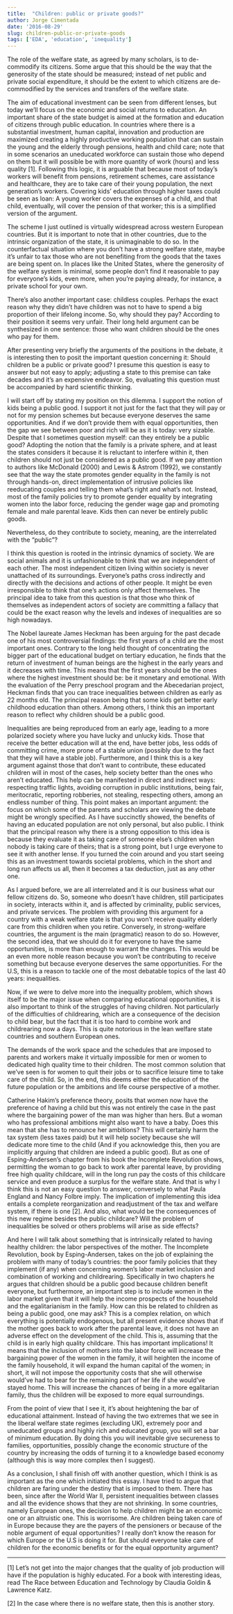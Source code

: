 ```yaml
---
title:  "Children: public or private goods?"
author: Jorge Cimentada
date: '2016-08-29'
slug: children-public-or-private-goods
tags: ['EDA', 'education', 'inequality']
---
```


The role of the welfare state, as agreed by many scholars, is to de-commodify its citizens. Some argue that this should be the way that the generosity of the state should be measured; instead of net public and private social expenditure, it should be the extent to which citizens are de-commodified by the services and transfers of the welfare state.

The aim of educational investment can be seen from different lenses, but today we'll focus on the economic and social returns to education. An important share of the state budget is aimed at the formation and education of citizens through public education. In countries where there is a substantial investment, human capital, innovation and production are maximized creating a highly productive working population that can sustain the young and the elderly through pensions, health and child care; note that in some scenarios an uneducated workforce can sustain those who depend on them but it will possible be with more quantity of work (hours) and less quality [1]. Following this logic, it is arguable that because most of today's workers will benefit from pensions, retirement schemes, care assistance and healthcare, they are to take care of their young population, the next generation's workers. Covering kids' education through higher taxes could be seen as loan: A young worker covers the expenses of a child, and that child, eventually, will cover the pension of that worker; this is a simplified version of the argument.

The scheme I just outlined is virtually widespread  across western European countries. But it is important to note that in other countries, due to the intrinsic organization of the state, it is unimaginable to do so. In the counterfactual situation where you don't have a strong welfare state, maybe it's unfair to tax those who are not benefiting from the goods that the taxes are being spent on. In places like the United States, where the generosity of the welfare system is minimal, some people don't find it reasonable to pay for everyone's kids, even more, when you're paying already, for instance, a private school for your own.

There's also another important case: childless couples. Perhaps the exact reason why they didn't have children was not to have to spend a big proportion of their lifelong income. So, why should they pay? According to their position it seems very unfair. Their long held argument can be synthesized in one sentence:  those who want children should be the ones who pay for them.

After presenting very briefly the arguments of the positions in the debate, it is interesting then to posit the important question concerning it: Should children be a public or private good? I presume this question is easy to answer but not easy to apply; adjusting a state to this premise can take decades and it's an expensive endeavor. So, evaluating this question must be accompanied by hard scientific thinking.

I will start off by stating my position on this dilemma. I support the notion of kids being a public good. I support it not just for the fact that they will pay or not for my pension schemes but because everyone deserves the same opportunities. And if we don't provide them with equal opportunities, then the gap we see between poor and rich will be as it is today: very sizable.  Despite that I sometimes question myself: can they entirely be a public good?  Adopting the notion that the family is a private sphere, and at least the states considers it because it is reluctant to interfere within it, then children should not just be considered as a public good. If we pay attention to authors like McDonald (2000) and Lewis & Astrom (1992), we constantly see that the way the state promotes gender equality in the family is not through hands-on, direct implementation of intrusive policies like reeducating couples and telling them what's right and what's not. Instead, most of the family policies try to promote gender equality by integrating women into the labor force, reducing the gender wage gap and promoting female and male parental leave. Kids then can never be entirely public goods.

Nevertheless, do they contribute to society, meaning, are the interrelated with the “public”?

I think this question is rooted in the intrinsic dynamics of society. We are social animals and it is unfashionable to think that we are independent of each other. The most independent citizen living within society is never unattached of its surroundings. Everyone's paths cross indirectly and directly with the decisions and actions of other people. It might be even irresponsible to think that one's actions only affect themselves. The principal idea to take from this question is that those who think of themselves as independent actors of society are committing a fallacy that could be the exact reason why the levels and indexes of inequalities are so high nowadays.

The Nobel laureate James Heckman has been arguing for the past decade one of his most controversial findings: the first years of a child are the most important ones. Contrary to the long held thought of concentrating the bigger part of the educational budget on tertiary education,  he finds that the return of investment of human beings are the highest in the early years and it decreases with time. This means that the first years should be the ones where the highest investment should be: be it monetary and emotional. With the evaluation of the Perry preschool program and the Abecedarian project, Heckman finds that you can trace inequalities between children as early as 22 months old. The principal reason being that some kids get better early childhood education than others. Among others, I think this an important reason to reflect why children should be a public good.

Inequalities are being reproduced from an early age, leading to a more polarized society where you have lucky and unlucky kids. Those that receive the better education will at the end, have better jobs, less odds of committing crime, more prone of a stable union (possibly due to the fact that they will have a stable job). Furthermore, and I think this is a key argument against those that don't want to contribute, these educated children will in most of the cases, help society better than the ones who aren't educated. This help can be manifested in direct and indirect ways: respecting traffic lights, avoiding corruption in public institutions, being fair, meritocratic, reporting robberies, not stealing, respecting others, among an endless number of thing. This point makes an important argument: the focus on which some of the parents and scholars are viewing the debate might be wrongly specified. As I have succinctly showed, the benefits of having an educated population are not only personal, but also public. I think that the principal reason why there is a strong opposition to this idea is because they evaluate it as taking care of someone else's children when nobody is taking care of theirs; that is a strong point, but I urge everyone to see it with another lense. If you turned the coin around and you start seeing this as an investment towards societal problems, which in the short and long run affects us all, then it becomes a tax deduction, just as any other one.

As I argued before, we are all interrelated and it is our business what our fellow citizens do. So, someone who doesn't have children, still participates in society, interacts within it, and is affected by criminality, public services, and private services. The problem with providing this argument for a country with a weak welfare state is that you won't receive quality elderly care from this children when you retire. Conversely, in strong-welfare countries, the argument is the main (pragmatic) reason to do so. However, the second idea, that we should do it for everyone to have the same opportunities, is more than enough to warrant the changes. This would be an even more noble reason because you won't be contributing to receive something but because everyone deserves the same opportunities. For the U.S, this is a reason to tackle one of the most debatable topics of the last 40 years: inequalities.

Now, if we were to delve more into the inequality problem, which shows itself to be the major issue when comparing educational opportunities, it is also important to think of the struggles of having children. Not particularly of the difficulties of childrearing, which are a consequence of the decision to child bear, but the fact that it is too hard to combine work and childrearing now a days. This is quite notorious in the lean welfare state countries and southern European ones.

The demands of the work space and the schedules that are imposed to parents and workers make it virtually impossible for men or women to dedicated high quality time to their children. The most common solution that we've seen is for women to quit their jobs or to sacrifice leisure time to take care of the child. So, in the end, this deems either the education of the future population or the ambitions and life course perspective of a mother.

Catherine Hakim's preference theory, posits that women now have the preference of having a child but this was not entirely the case in the past where the bargaining power of the man was higher than hers. But a woman who has professional ambitions might also want to have a baby. Does this mean that she has to renounce her ambitions? This will certainly harm the tax system (less taxes paid) but it will help society because she will dedicate more time to the child (And if you acknowledge this, then you are implicitly arguing that children are indeed a public good). But as one of Esping-Andersen's chapter from his book the Incomplete Revolution shows, permitting the woman to go back to work after parental leave, by providing free high quality childcare, will in the long run pay the costs of this childcare service and even produce a surplus for the welfare state. And that is why I think this is not an easy question to answer, conversely to what Paula England and Nancy Folbre imply. The implication of implementing this idea entails a complete reorganization and readjustment of the tax and welfare system, if there is one [2]. And also, what would be the consequences of this new regime besides the public childcare? Will the problem of inequalities be solved or others problems will arise as side effects?

And here I will talk about something that is intrinsically related to having healthy children: the labor perspectives of the mother. The Incomplete Revolution, book by Esping-Andersen, takes on the job of explaining the problem with many of today's countries: the poor family policies that they implement (if any) when concerning women's labor market inclusion and combination of working and childrearing. Specifically in two chapters he argues that children should be a public good because children benefit everyone, but furthermore, an important step is to include women in the labor market given that it will help the income prospects of the household and the egalitarianism in the family. How can this be related to children as being a public good, one may ask?  This is a complex relation, on which everything is potentially endogenous, but all present evidence shows that if the mother goes back to work after the parental leave, it does not have an adverse effect on the development of the child. This is, assuming that the child is in early high quality childcare. This has important implications! It means that the inclusion of mothers into the labor force will increase the bargaining power of the women in the family, it will heighten the income of the family household, it will expand the human capital of the women; in short, it will not impose the opportunity costs that she will otherwise would've had to bear for the remaining part of her life if she would've stayed home. This will increase the chances of being in a more egalitarian family, thus the children will be exposed to more equal surroundings.

From the point of view that I see it, it's about heightening the bar of educational attainment. Instead of having the two extremes that we see in the liberal welfare state regimes (excluding UK), extremely poor and uneducated groups and highly rich and educated group, you will set a bar of minimum education. By doing this you will inevitable give secureness to families, opportunities, possibly change the economic structure of the country by increasing the odds of turning it to a knowledge based economy (although this is way more complex then I suggest).

As a conclusion, I shall finish off with another question, which I think is as important as the one which initiated this essay. I have tried to argue that children are faring under the destiny that is imposed to them. There has been, since after the World War II, persistent inequalities between classes and all the evidence shows that they are not shrinking. In some countries, namely European ones, the decision to help children might be an economic one or an altruistic one. This is worrisome. Are children being taken care of in Europe because they are the payers of the pensioners or because of the noble argument of equal opportunities? I really don't know the reason for which Europe or the U.S is doing it for. But should everyone take care of children for the economic benefits or for the equal opportunity argument?

---

[1] Let's not get into the major changes that the quality of job production will have if the population is highly educated. For a book with interesting ideas, read The Race between Education and Technology by Claudia Goldin & Lawrence Katz.  

[2] In the case where there is no welfare state, then this is another story.

